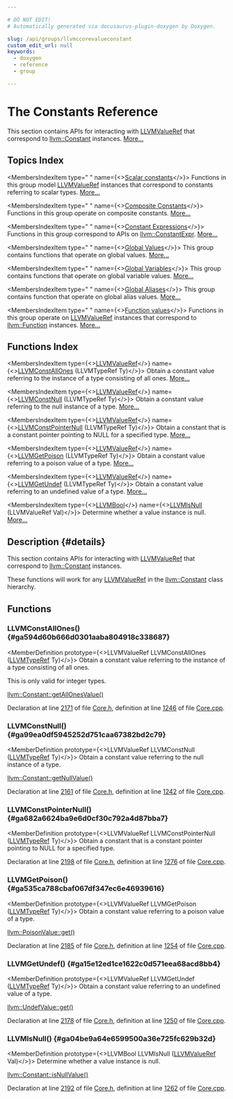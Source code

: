 ```yaml
---

# DO NOT EDIT!
# Automatically generated via docusaurus-plugin-doxygen by Doxygen.

slug: /api/groups/llvmccorevalueconstant
custom_edit_url: null
keywords:
  - doxygen
  - reference
  - group

---
```





# The Constants Reference

<DoxygenPage pluginConfig={pluginConfig}>

This section contains APIs for interacting with <a href="/docs/api/groups/llvmcsupporttypes/#ga113ce952344691b8304a43a314f8be17">LLVMValueRef</a> that correspond to <a href="/docs/api/classes/llvm/constant">llvm::Constant</a> instances. <a href="#details">More...</a>

## Topics Index

<MembersIndex>

<MembersIndexItem
  type="&nbsp;"
  name={<><a href="/docs/api/groups/llvmccorevalueconstantscalar">Scalar constants</a></>}>
Functions in this group model <a href="/docs/api/groups/llvmcsupporttypes/#ga113ce952344691b8304a43a314f8be17">LLVMValueRef</a> instances that correspond to constants referring to scalar types. <a href="/docs/api/groups/llvmccorevalueconstantscalar/#details">More...</a>
</MembersIndexItem>

<MembersIndexItem
  type="&nbsp;"
  name={<><a href="/docs/api/groups/llvmccorevalueconstantcomposite">Composite Constants</a></>}>
Functions in this group operate on composite constants. <a href="/docs/api/groups/llvmccorevalueconstantcomposite/#details">More...</a>
</MembersIndexItem>

<MembersIndexItem
  type="&nbsp;"
  name={<><a href="/docs/api/groups/llvmccorevalueconstantexpressions">Constant Expressions</a></>}>
Functions in this group correspond to APIs on <a href="/docs/api/classes/llvm/constantexpr">llvm::ConstantExpr</a>. <a href="/docs/api/groups/llvmccorevalueconstantexpressions/#details">More...</a>
</MembersIndexItem>

<MembersIndexItem
  type="&nbsp;"
  name={<><a href="/docs/api/groups/llvmccorevalueconstantglobals">Global Values</a></>}>
This group contains functions that operate on global values. <a href="/docs/api/groups/llvmccorevalueconstantglobals/#details">More...</a>
</MembersIndexItem>

<MembersIndexItem
  type="&nbsp;"
  name={<><a href="/docs/api/groups/llvmcorevalueconstantglobalvariable">Global Variables</a></>}>
This group contains functions that operate on global variable values. <a href="/docs/api/groups/llvmcorevalueconstantglobalvariable/#details">More...</a>
</MembersIndexItem>

<MembersIndexItem
  type="&nbsp;"
  name={<><a href="/docs/api/groups/llvmcorevalueconstantglobalalias">Global Aliases</a></>}>
This group contains function that operate on global alias values. <a href="/docs/api/groups/llvmcorevalueconstantglobalalias/#details">More...</a>
</MembersIndexItem>

<MembersIndexItem
  type="&nbsp;"
  name={<><a href="/docs/api/groups/llvmccorevaluefunction">Function values</a></>}>
Functions in this group operate on <a href="/docs/api/groups/llvmcsupporttypes/#ga113ce952344691b8304a43a314f8be17">LLVMValueRef</a> instances that correspond to <a href="/docs/api/classes/llvm/function">llvm::Function</a> instances. <a href="/docs/api/groups/llvmccorevaluefunction/#details">More...</a>
</MembersIndexItem>

</MembersIndex>

## Functions Index

<MembersIndex>

<MembersIndexItem
  type={<><a href="/docs/api/groups/llvmcsupporttypes/#ga113ce952344691b8304a43a314f8be17">LLVMValueRef</a></>}
  name={<><a href="#ga594d60b666d0301aaba804918c338687">LLVMConstAllOnes</a> (LLVMTypeRef Ty)</>}>
Obtain a constant value referring to the instance of a type consisting of all ones. <a href="#ga594d60b666d0301aaba804918c338687">More...</a>
</MembersIndexItem>

<MembersIndexItem
  type={<><a href="/docs/api/groups/llvmcsupporttypes/#ga113ce952344691b8304a43a314f8be17">LLVMValueRef</a></>}
  name={<><a href="#ga99ea0df5945252d751caa67382bd2c79">LLVMConstNull</a> (LLVMTypeRef Ty)</>}>
Obtain a constant value referring to the null instance of a type. <a href="#ga99ea0df5945252d751caa67382bd2c79">More...</a>
</MembersIndexItem>

<MembersIndexItem
  type={<><a href="/docs/api/groups/llvmcsupporttypes/#ga113ce952344691b8304a43a314f8be17">LLVMValueRef</a></>}
  name={<><a href="#ga682a6624ba9e6d0cf30c792a4d87bba7">LLVMConstPointerNull</a> (LLVMTypeRef Ty)</>}>
Obtain a constant that is a constant pointer pointing to NULL for a specified type. <a href="#ga682a6624ba9e6d0cf30c792a4d87bba7">More...</a>
</MembersIndexItem>

<MembersIndexItem
  type={<><a href="/docs/api/groups/llvmcsupporttypes/#ga113ce952344691b8304a43a314f8be17">LLVMValueRef</a></>}
  name={<><a href="#ga535ca788cbaf067df347ec6e46939616">LLVMGetPoison</a> (LLVMTypeRef Ty)</>}>
Obtain a constant value referring to a poison value of a type. <a href="#ga535ca788cbaf067df347ec6e46939616">More...</a>
</MembersIndexItem>

<MembersIndexItem
  type={<><a href="/docs/api/groups/llvmcsupporttypes/#ga113ce952344691b8304a43a314f8be17">LLVMValueRef</a></>}
  name={<><a href="#ga15e12ed1ce1622c0d571eea68acd8bb4">LLVMGetUndef</a> (LLVMTypeRef Ty)</>}>
Obtain a constant value referring to an undefined value of a type. <a href="#ga15e12ed1ce1622c0d571eea68acd8bb4">More...</a>
</MembersIndexItem>

<MembersIndexItem
  type={<><a href="/docs/api/groups/llvmcsupporttypes/#ga209de0bceb13179a973c6a45211617bd">LLVMBool</a></>}
  name={<><a href="#ga04be9a64e6599500a36e725fc629b32d">LLVMIsNull</a> (LLVMValueRef Val)</>}>
Determine whether a value instance is null. <a href="#ga04be9a64e6599500a36e725fc629b32d">More...</a>
</MembersIndexItem>

</MembersIndex>

## Description {#details}

This section contains APIs for interacting with <a href="/docs/api/groups/llvmcsupporttypes/#ga113ce952344691b8304a43a314f8be17">LLVMValueRef</a> that correspond to <a href="/docs/api/classes/llvm/constant">llvm::Constant</a> instances.

These functions will work for any <a href="/docs/api/groups/llvmcsupporttypes/#ga113ce952344691b8304a43a314f8be17">LLVMValueRef</a> in the <a href="/docs/api/classes/llvm/constant">llvm::Constant</a> class hierarchy.

<SectionDefinition>

## Functions

### LLVMConstAllOnes() {#ga594d60b666d0301aaba804918c338687}

<MemberDefinition
  prototype={<>LLVMValueRef LLVMConstAllOnes (<a href="/docs/api/groups/llvmcsupporttypes/#gab81b4df33167d47174f9b86a75e3be88">LLVMTypeRef</a> Ty)</>}>
Obtain a constant value referring to the instance of a type consisting of all ones.

This is only valid for integer types.


<SectionUser title="See Also">
<a href="/docs/api/classes/llvm/constant/#a4d51384de6e1798bb6aa875aebeea9f0">llvm::Constant::getAllOnesValue()</a>
</SectionUser>

Declaration at line <a href="/docs/api/files/include/include/llvm-c/core-h/#l02171">2171</a> of file <a href="/docs/api/files/include/include/llvm-c/core-h">Core.h</a>, definition at line <a href="/docs/api/files/lib/lib/ir/core-cpp/#l01246">1246</a> of file <a href="/docs/api/files/lib/lib/ir/core-cpp">Core.cpp</a>.
</MemberDefinition>

### LLVMConstNull() {#ga99ea0df5945252d751caa67382bd2c79}

<MemberDefinition
  prototype={<>LLVMValueRef LLVMConstNull (<a href="/docs/api/groups/llvmcsupporttypes/#gab81b4df33167d47174f9b86a75e3be88">LLVMTypeRef</a> Ty)</>}>
Obtain a constant value referring to the null instance of a type.

<SectionUser title="See Also">
<a href="/docs/api/classes/llvm/constant/#aa6574d526b3e38a28f688a7bb4325c2c">llvm::Constant::getNullValue()</a>
</SectionUser>

Declaration at line <a href="/docs/api/files/include/include/llvm-c/core-h/#l02161">2161</a> of file <a href="/docs/api/files/include/include/llvm-c/core-h">Core.h</a>, definition at line <a href="/docs/api/files/lib/lib/ir/core-cpp/#l01242">1242</a> of file <a href="/docs/api/files/lib/lib/ir/core-cpp">Core.cpp</a>.
</MemberDefinition>

### LLVMConstPointerNull() {#ga682a6624ba9e6d0cf30c792a4d87bba7}

<MemberDefinition
  prototype={<>LLVMValueRef LLVMConstPointerNull (<a href="/docs/api/groups/llvmcsupporttypes/#gab81b4df33167d47174f9b86a75e3be88">LLVMTypeRef</a> Ty)</>}>
Obtain a constant that is a constant pointer pointing to NULL for a specified type.

Declaration at line <a href="/docs/api/files/include/include/llvm-c/core-h/#l02198">2198</a> of file <a href="/docs/api/files/include/include/llvm-c/core-h">Core.h</a>, definition at line <a href="/docs/api/files/lib/lib/ir/core-cpp/#l01276">1276</a> of file <a href="/docs/api/files/lib/lib/ir/core-cpp">Core.cpp</a>.
</MemberDefinition>

### LLVMGetPoison() {#ga535ca788cbaf067df347ec6e46939616}

<MemberDefinition
  prototype={<>LLVMValueRef LLVMGetPoison (<a href="/docs/api/groups/llvmcsupporttypes/#gab81b4df33167d47174f9b86a75e3be88">LLVMTypeRef</a> Ty)</>}>
Obtain a constant value referring to a poison value of a type.

<SectionUser title="See Also">
<a href="/docs/api/classes/llvm/poisonvalue/#a1bf08613fb664a2e377a9a72c59a6b66">llvm::PoisonValue::get()</a>
</SectionUser>

Declaration at line <a href="/docs/api/files/include/include/llvm-c/core-h/#l02185">2185</a> of file <a href="/docs/api/files/include/include/llvm-c/core-h">Core.h</a>, definition at line <a href="/docs/api/files/lib/lib/ir/core-cpp/#l01254">1254</a> of file <a href="/docs/api/files/lib/lib/ir/core-cpp">Core.cpp</a>.
</MemberDefinition>

### LLVMGetUndef() {#ga15e12ed1ce1622c0d571eea68acd8bb4}

<MemberDefinition
  prototype={<>LLVMValueRef LLVMGetUndef (<a href="/docs/api/groups/llvmcsupporttypes/#gab81b4df33167d47174f9b86a75e3be88">LLVMTypeRef</a> Ty)</>}>
Obtain a constant value referring to an undefined value of a type.

<SectionUser title="See Also">
<a href="/docs/api/classes/llvm/undefvalue/#a4ae5ff22b700a42bcc5d889233721335">llvm::UndefValue::get()</a>
</SectionUser>

Declaration at line <a href="/docs/api/files/include/include/llvm-c/core-h/#l02178">2178</a> of file <a href="/docs/api/files/include/include/llvm-c/core-h">Core.h</a>, definition at line <a href="/docs/api/files/lib/lib/ir/core-cpp/#l01250">1250</a> of file <a href="/docs/api/files/lib/lib/ir/core-cpp">Core.cpp</a>.
</MemberDefinition>

### LLVMIsNull() {#ga04be9a64e6599500a36e725fc629b32d}

<MemberDefinition
  prototype={<>LLVMBool LLVMIsNull (<a href="/docs/api/groups/llvmcsupporttypes/#ga113ce952344691b8304a43a314f8be17">LLVMValueRef</a> Val)</>}>
Determine whether a value instance is null.

<SectionUser title="See Also">
<a href="/docs/api/classes/llvm/constant/#ae4b6abe77abf42fb02081a6cc41a0132">llvm::Constant::isNullValue()</a>
</SectionUser>

Declaration at line <a href="/docs/api/files/include/include/llvm-c/core-h/#l02192">2192</a> of file <a href="/docs/api/files/include/include/llvm-c/core-h">Core.h</a>, definition at line <a href="/docs/api/files/lib/lib/ir/core-cpp/#l01262">1262</a> of file <a href="/docs/api/files/lib/lib/ir/core-cpp">Core.cpp</a>.
</MemberDefinition>

</SectionDefinition>

</DoxygenPage>
